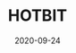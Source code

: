 ---
title: HOTBIT
tag: Exchange
status: publish
date: 2020-09-24
slug: A short description for this item
website:
twitter:
logo: /img/HOTBIT.png
featured_img: https://wp.gcap1.iotex.io/wp-content/uploads/2020/09/hoybit.png
telegram:
---
